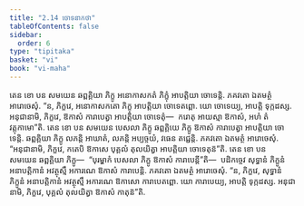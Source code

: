 ```yaml
---
title: "2.14 ចោទនាកថា"
tableOfContents: false
sidebar:
  order: 6
type: "tipitaka"
basket: "vi"
book: "vi-maha"
---
```



<DynamicBreadcrumb />

<Division number="153" book="vi-maha">

<Paragraph number="639" book="vi-maha">
តេន ខោ បន សមយេន ឆព្ពគ្គិយា ភិក្ខូ អនោកាសកតំ ភិក្ខុំ អាបត្តិយា ចោទេន្តិ. ភគវតោ ឯតមត្ថំ អារោចេសុំ. “ន, ភិក្ខវេ, អនោកាសកតោ ភិក្ខុ អាបត្តិយា ចោទេតព្ពោ. យោ ចោទេយ្យ, អាបត្តិ ទុក្កដស្ស. អនុជានាមិ, ភិក្ខវេ, ឱកាសំ ការាបេត្វា អាបត្តិយា ចោទេតុំ—  ករោតុ អាយស្មា ឱកាសំ, អហំ តំ វត្តុកាមោ”តិ.
</Paragraph>

<Paragraph number="640" book="vi-maha">
តេន ខោ បន សមយេន បេសលា ភិក្ខូ ឆព្ពគ្គិយេ ភិក្ខូ ឱកាសំ ការាបេត្វា អាបត្តិយា ចោទេន្តិ. ឆព្ពគ្គិយា ភិក្ខូ លភន្តិ អាឃាតំ, លភន្តិ អប្បច្ចយំ, វធេន តជ្ជេន្តិ. ភគវតោ ឯតមត្ថំ អារោចេសុំ. “អនុជានាមិ, ភិក្ខវេ, កតេបិ ឱកាសេ បុគ្គលំ តុលយិត្វា អាបត្តិយា ចោទេតុន៑”តិ.
</Paragraph>

<Paragraph number="641" book="vi-maha">
តេន ខោ បន សមយេន ឆព្ពគ្គិយា ភិក្ខូ—  “បុរម្ហាកំ បេសលា ភិក្ខូ ឱកាសំ ការាបេន្តី”តិ—  បដិកច្ចេវ សុទ្ធានំ ភិក្ខូនំ អនាបត្តិកានំ អវត្ថុស្មឹ អការណេ ឱកាសំ ការាបេន្តិ. ភគវតោ ឯតមត្ថំ អារោចេសុំ. “ន, ភិក្ខវេ, សុទ្ធានំ ភិក្ខូនំ អនាបត្តិកានំ អវត្ថុស្មឹ អការណេ ឱកាសោ ការាបេតព្ពោ. យោ ការាបេយ្យ, អាបត្តិ ទុក្កដស្ស. អនុជានាមិ, ភិក្ខវេ, បុគ្គលំ តុលយិត្វា ឱកាសំ កាតុន៑”តិ.
</Paragraph>
</Division>